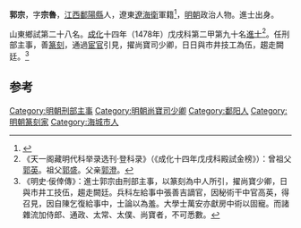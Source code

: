 '''郭宗'''，字'''宗魯'''，[[江西|江西]][[鄱陽縣|鄱陽縣]]人，遼東[[遼海衛|遼海衛]]軍籍<ref>{{cite book|editor=靳恩全|title=铁岭历史与文化|date=2001年12月|publisher=北京：中国文史出版社|isbn=7-5034-1191-0|pages=518|accessdate=2017-01-10}}</ref>，[[明朝|明朝]]政治人物。進士出身。

山東鄉試第二十八名。[[成化|成化]]十四年（1478年）戊戌科第二甲第九十名[[進士|進士]]<ref>《天一阁藏明代科举录选刊·登科录》（《成化十四年戊戌科殿試金榜》）：曾祖父[[郭英|郭英]]。祖父[[郭盛|郭盛]]。父亲[[郭澄|郭澄]]。</ref>。任刑部主事，善[[篆刻|篆刻]]，通過[[宦官|宦官]]引見，擢尚寶司少卿，日日與市井技工為伍，趨走闕廷。<ref>《明史·佞倖傳》：進士郭宗由刑部主事，以篆刻為中人所引，擢尚寶少卿，日與市井工技伍，趨走闕廷。兵科左給事中張善吉謫官，因秘術干中官高英，得召見，因自陳乞復給事中，士論以為羞。大學士萬安亦獻房中術以固寵。而諸雜流加侍郎、通政、太常、太僕、尚寶者，不可悉數。</ref>

==参考==
{{reflist}}
{{明朝人物小作品}}
{{成化十四年戊戌科殿試金榜}}
{{DEFAULTSORT:Guo郭}}

[[Category:明朝刑部主事|Category:明朝刑部主事]]
[[Category:明朝尚寶司少卿|Category:明朝尚寶司少卿]]
[[Category:鄱阳人|Category:鄱阳人]]
[[Category:明朝篆刻家|Category:明朝篆刻家]]
[[Category:海城市人|Category:海城市人]]